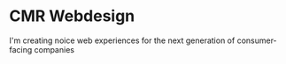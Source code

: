 # CMR Webdesign

I'm creating noice web experiences for the next generation of consumer-facing companies
